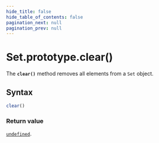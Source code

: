 ```yaml
---
hide_title: false
hide_table_of_contents: false
pagination_next: null
pagination_prev: null
---
```

# Set.prototype.clear()

The **`clear()`** method removes all elements from a
`Set` object.

## Syntax

```js
clear()
```

### Return value

[`undefined`](../../../globals/undefined.md).
